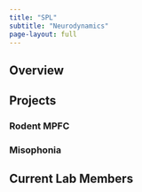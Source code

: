 ```yaml
---
title: "SPL"
subtitle: "Neurodynamics"
page-layout: full
---
```


## Overview


## Projects

### Rodent MPFC

### Misophonia

## Current Lab Members



